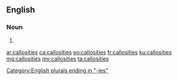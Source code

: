 ==English==

===Noun===
{{head|en|plural}}

# {{plural of|callosity|lang=en}}

[[Category:English plurals ending in "-ies"]]

[[ar:callosities]]
[[ca:callosities]]
[[eo:callosities]]
[[fr:callosities]]
[[ku:callosities]]
[[mg:callosities]]
[[my:callosities]]
[[ta:callosities]]